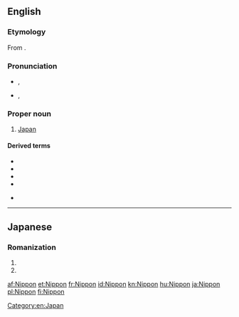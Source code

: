 {{also|nippon}}
==English==

===Etymology===
From {{etyl|ja|en}} {{term|日本|tr=Nippon|lang=ja}}.

===Pronunciation===
* {{a|UK}} {{enPR|nĭʹpŏn}}, {{IPA|/ˈnɪpɒn/|[ˈnɪpɒn]}}
* {{a|US}} {{enPR|nĭpŏnʹ}}, {{IPA|/nɪˈpɑn/|[nɪˈpʰɑn]}}

===Proper noun===
{{en-proper noun|-}}

# [[Japan]]

====Derived terms====
* {{l|en|Nipponese}}
* {{l|en|Nipponic}}
* {{l|en|Nipponism}}
* {{l|en|Nipponize}}
* {{l|en|Nip}} {{qualifier|pejorative}}

[[Category:en:Japan]]

----

==Japanese==

===Romanization===
{{ja-romaji}}

# {{ja-romanization of|にっぽん}}
# {{ja-romanization of|ニッポン}}

[[af:Nippon]]
[[et:Nippon]]
[[fr:Nippon]]
[[id:Nippon]]
[[kn:Nippon]]
[[hu:Nippon]]
[[ja:Nippon]]
[[pl:Nippon]]
[[fi:Nippon]]